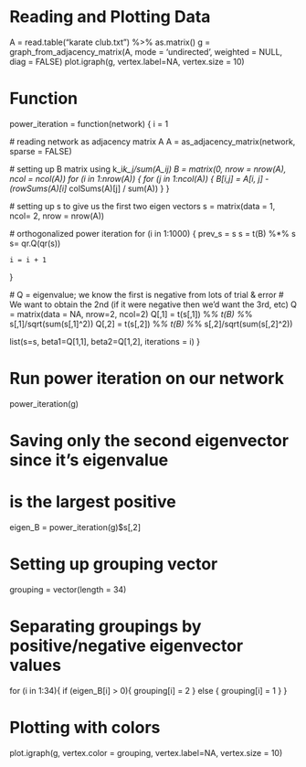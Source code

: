 # Reading and Plotting Data 
A = read.table("karate club.txt") %>% as.matrix()
g = graph_from_adjacency_matrix(A, mode = 'undirected', weighted = NULL, diag = FALSE)
plot.igraph(g, vertex.label=NA, vertex.size = 10)


# Function
power_iteration = function(network) {
  i = 1
  
  # reading network as adjacency matrix A
  A = as_adjacency_matrix(network, sparse = FALSE)
  
  # setting up B matrix using k_i*k_j/sum(A_ij)
  B = matrix(0, nrow = nrow(A), ncol = ncol(A))
  for (i in 1:nrow(A)) {
    for (j in 1:ncol(A)) {
      B[i,j] = A[i, j] - (rowSums(A)[i] * colSums(A)[j] / sum(A))
    }
  }
  
  # setting up s to give us the first two eigen vectors
  s = matrix(data = 1, ncol= 2, nrow = nrow(A))

  # orthogonalized power iteration
  for (i in 1:1000) {
    prev_s = s
    s = t(B) %*% s
    s= qr.Q(qr(s)) 
    
    i = i + 1
  }
  
  # Q = eigenvalue; we know the first is negative from lots of trial & error 
  # We want to obtain the 2nd (if it were negative then we'd want the 3rd, etc)
  Q = matrix(data = NA, nrow=2, ncol=2)
  Q[,1] = t(s[,1]) %*% t(B) %*% s[,1]/sqrt(sum(s[,1]^2))
  Q[,2] = t(s[,2]) %*% t(B) %*% s[,2]/sqrt(sum(s[,2]^2))

  list(s=s, beta1=Q[1,1], beta2=Q[1,2], iterations = i)
}

# Run power iteration on our network
power_iteration(g)



# Saving only the second eigenvector since it's eigenvalue 
# is the largest positive
eigen_B = power_iteration(g)$s[,2]

# Setting up grouping vector
grouping = vector(length = 34)

# Separating groupings by positive/negative eigenvector values
for (i in 1:34){
  if (eigen_B[i] > 0){
    grouping[i] = 2
  } else {
    grouping[i] = 1
  }
}

# Plotting  with colors
plot.igraph(g, vertex.color = grouping, vertex.label=NA, vertex.size = 10)

